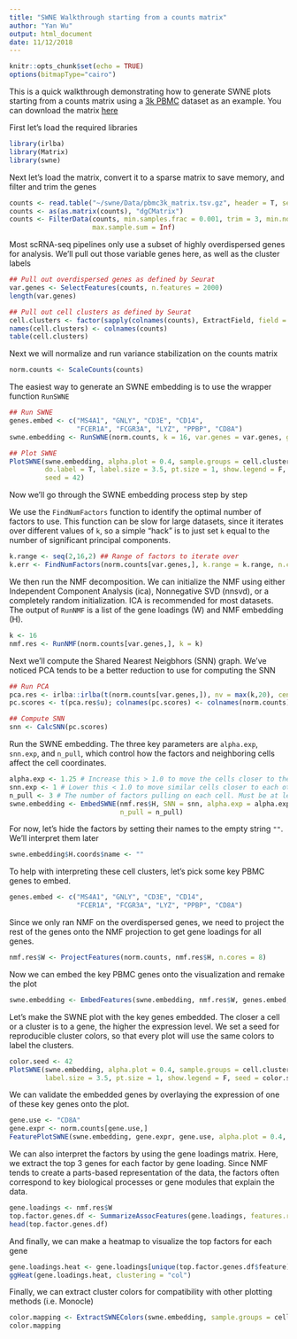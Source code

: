 ```yaml
---
title: "SWNE Walkthrough starting from a counts matrix"
author: "Yan Wu"
output: html_document
date: 11/12/2018
---
```


```r
knitr::opts_chunk$set(echo = TRUE)
options(bitmapType="cairo")
```

This is a quick walkthrough demonstrating how to generate SWNE plots starting from a counts matrix using a [3k PBMC](https://support.10xgenomics.com/single-cell-gene-expression/datasets/1.1.0/pbmc3k) dataset as an example. You can download the matrix [here](ftp://genome-miner.ucsd.edu/swne_files/pbmc3k_matrix.tsv.gz)


First let's load the required libraries
```r
library(irlba)
library(Matrix)
library(swne)
```


Next let's load the matrix, convert it to a sparse matrix to save memory, and filter and trim the genes
```r
counts <- read.table("~/swne/Data/pbmc3k_matrix.tsv.gz", header = T, sep = "\t")
counts <- as(as.matrix(counts), "dgCMatrix")
counts <- FilterData(counts, min.samples.frac = 0.001, trim = 3, min.nonzero.features = 0,
                     max.sample.sum = Inf)
```

Most scRNA-seq pipelines only use a subset of highly overdispersed genes for analysis. We'll pull out those variable genes here, as well as the cluster labels
```r
## Pull out overdispersed genes as defined by Seurat
var.genes <- SelectFeatures(counts, n.features = 2000)
length(var.genes)

## Pull out cell clusters as defined by Seurat
cell.clusters <- factor(sapply(colnames(counts), ExtractField, field = 2, delim = "_"))
names(cell.clusters) <- colnames(counts)
table(cell.clusters)
```

Next we will normalize and run variance stabilization on the counts matrix
```r
norm.counts <- ScaleCounts(counts)
```


The easiest way to generate an SWNE embedding is to use the wrapper function `RunSWNE`
```r
## Run SWNE
genes.embed <- c("MS4A1", "GNLY", "CD3E", "CD14",
                 "FCER1A", "FCGR3A", "LYZ", "PPBP", "CD8A")
swne.embedding <- RunSWNE(norm.counts, k = 16, var.genes = var.genes, genes.embed = genes.embed)

## Plot SWNE
PlotSWNE(swne.embedding, alpha.plot = 0.4, sample.groups = cell.clusters,
         do.label = T, label.size = 3.5, pt.size = 1, show.legend = F,
         seed = 42)
```


Now we'll go through the SWNE embedding process step by step


We use the `FindNumFactors` function to identify the optimal number of factors to use. This function can be slow for large datasets, since it iterates over different values of `k`, so a simple "hack" is to just set `k` equal to the number of significant principal components.
```r
k.range <- seq(2,16,2) ## Range of factors to iterate over
k.err <- FindNumFactors(norm.counts[var.genes,], k.range = k.range, n.cores = 8, do.plot = T)
```


We then run the NMF decomposition. We can initialize the NMF using either Independent Component Analysis (ica), Nonnegative SVD (nnsvd), or a completely random initialization. ICA is recommended for most datasets. The output of `RunNMF` is a list of the gene loadings (W) and NMF embedding (H).
```r
k <- 16
nmf.res <- RunNMF(norm.counts[var.genes,], k = k)
```


Next we'll compute the Shared Nearest Neigbhors (SNN) graph. We've noticed PCA tends to be a better reduction
to use for computing the SNN
```r
## Run PCA
pca.res <- irlba::irlba(t(norm.counts[var.genes,]), nv = max(k,20), center = Matrix::rowMeans(norm.counts[var.genes,]))
pc.scores <- t(pca.res$u); colnames(pc.scores) <- colnames(norm.counts);

## Compute SNN
snn <- CalcSNN(pc.scores)
```


Run the SWNE embedding. The three key parameters are `alpha.exp`, `snn.exp`, and `n_pull`, which control how the factors and neighboring cells affect the cell coordinates.
```r
alpha.exp <- 1.25 # Increase this > 1.0 to move the cells closer to the factors. Values > 2 start to distort the data.
snn.exp <- 1 # Lower this < 1.0 to move similar cells closer to each other
n_pull <- 3 # The number of factors pulling on each cell. Must be at least 3.
swne.embedding <- EmbedSWNE(nmf.res$H, SNN = snn, alpha.exp = alpha.exp, snn.exp = snn.exp,
                            n_pull = n_pull)
```


For now, let's hide the factors by setting their names to the empty string `""`. We'll interpret them later
```r
swne.embedding$H.coords$name <- ""
```


To help with interpreting these cell clusters, let's pick some key PBMC genes to embed.
```r
genes.embed <- c("MS4A1", "GNLY", "CD3E", "CD14",
                 "FCER1A", "FCGR3A", "LYZ", "PPBP", "CD8A")
```


Since we only ran NMF on the overdispersed genes, we need to project the rest of the genes onto the NMF projection to get gene loadings for all genes.
```r
nmf.res$W <- ProjectFeatures(norm.counts, nmf.res$H, n.cores = 8)
```


Now we can embed the key PBMC genes onto the visualization and remake the plot
```r
swne.embedding <- EmbedFeatures(swne.embedding, nmf.res$W, genes.embed, n_pull = n_pull)
```


Let's make the SWNE plot with the key genes embedded. The closer a cell or a cluster is to a gene, the higher the expression level. We set a seed for reproducible cluster colors, so that every plot will use the same colors to label the clusters.
```r
color.seed <- 42
PlotSWNE(swne.embedding, alpha.plot = 0.4, sample.groups = cell.clusters, do.label = T,
         label.size = 3.5, pt.size = 1, show.legend = F, seed = color.seed)
```


We can validate the embedded genes by overlaying the expression of one of these key genes onto the plot.
```r
gene.use <- "CD8A"
gene.expr <- norm.counts[gene.use,]
FeaturePlotSWNE(swne.embedding, gene.expr, gene.use, alpha.plot = 0.4, label.size = 3.5, pt.size = 1.25)
```



We can also interpret the factors by using the gene loadings matrix. Here, we extract the top 3 genes for each factor by gene loading. Since NMF tends to create a parts-based representation of the data, the factors often correspond to key biological processes or gene modules that explain the data.
```r
gene.loadings <- nmf.res$W
top.factor.genes.df <- SummarizeAssocFeatures(gene.loadings, features.return = 3)
head(top.factor.genes.df)
```


And finally, we can make a heatmap to visualize the top factors for each gene
```r
gene.loadings.heat <- gene.loadings[unique(top.factor.genes.df$feature),]
ggHeat(gene.loadings.heat, clustering = "col")
```


Finally, we can extract cluster colors for compatibility with other plotting methods (i.e. Monocle)
```r
color.mapping <- ExtractSWNEColors(swne.embedding, sample.groups = cell.clusters, seed = color.seed)
color.mapping
```
